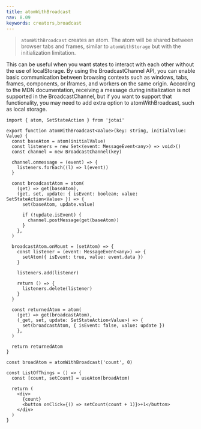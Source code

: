 ```yaml
---
title: atomWithBroadcast
nav: 8.09
keywords: creators,broadcast
---
```


> `atomWithBroadcast` creates an atom. The atom will be shared between
> browser tabs and frames, similar to `atomWithStorage` but with the
> initialization limitation.

This can be useful when you want states to interact with each other without the use of localStorage.
By using the BroadcastChannel API, you can enable basic communication between browsing contexts such as windows, tabs, frames, components, or iframes, and workers on the same origin.
According to the MDN documentation, receiving a message during initialization is not supported in the BroadcastChannel, but if you want to support that functionality, you may need to add extra option to atomWithBroadcast, such as local storage.

```tsx
import { atom, SetStateAction } from 'jotai'

export function atomWithBroadcast<Value>(key: string, initialValue: Value) {
  const baseAtom = atom(initialValue)
  const listeners = new Set<(event: MessageEvent<any>) => void>()
  const channel = new BroadcastChannel(key)

  channel.onmessage = (event) => {
    listeners.forEach((l) => l(event))
  }

  const broadcastAtom = atom(
    (get) => get(baseAtom),
    (get, set, update: { isEvent: boolean; value: SetStateAction<Value> }) => {
      set(baseAtom, update.value)

      if (!update.isEvent) {
        channel.postMessage(get(baseAtom))
      }
    },
  )

  broadcastAtom.onMount = (setAtom) => {
    const listener = (event: MessageEvent<any>) => {
      setAtom({ isEvent: true, value: event.data })
    }

    listeners.add(listener)

    return () => {
      listeners.delete(listener)
    }
  }

  const returnedAtom = atom(
    (get) => get(broadcastAtom),
    (_get, set, update: SetStateAction<Value>) => {
      set(broadcastAtom, { isEvent: false, value: update })
    },
  )

  return returnedAtom
}

const broadAtom = atomWithBroadcast('count', 0)

const ListOfThings = () => {
  const [count, setCount] = useAtom(broadAtom)

  return (
    <div>
      {count}
      <button onClick={() => setCount(count + 1)}>+1</button>
    </div>
  )
}
```

<CodeSandbox id="ugkzm0" />
